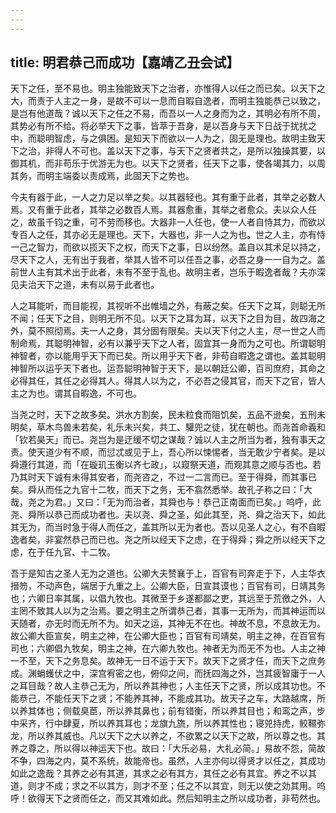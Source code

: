 ```yaml
---
---
---
```

title: 明君恭己而成功【嘉靖乙丑会试】
---



天下之任，至不易也。明主独能致天下之治者，亦惟得人以任之而已矣。以天下之大，而责于人主之一身，是故不可以一息而自暇自逸者，而明主独能恭己以致之，是岂有他道哉？诚以天下之任之不易，而吾以一人之身而为之，其明必有所不周，其势必有所不给。将必举天下之事，皆萃于吾身，是以吾身与天下日战于扰扰之中，而聪明智虑，与之俱困。是知天下而欲以一人为之，固无是理也。故明主致天下之治，非得人不可也。盖以天下之事，与天下之贤者共之，是所以独操其要，以御其机，而非苟乐于优游无为也。以天下之贤者，任天下之事，使各竭其力，以周其务，而明主端委以责成焉，此固天下之势也。

今夫有器于此，一人之力足以举之矣。以其器轻也。其有重于此者，其举之必数人焉。又有重于此者，其举之必数百人焉。其器愈重，其举之者愈众。夫以众人任之，故虽千钧之重，可不劳而移也。大器非一人任也，使一人者自恃其力，而欲以专百人之任，其亦必无是理也。天下，大器也，非一人之为也。世之人主，亦有恃一己之智力，而欲以揽天下之权，而天下之事，日以纷然。盖自以其术足以持之，尽天下之人，无有出于我者，举其人皆不可以任吾之事，必吾之身一一自为之。盖前世人主有其术出于此者，未有不至于乱也。故明主者，岂乐于暇逸者哉？夫亦深见夫治天下之道，未有以易于此者也。

人之耳能听，而目能视，其视听不出帷墙之外，有蔽之矣。任天下之耳，则聪无所不闻；任天下之目，则明无所不见。以天下之耳为耳，以天下之目为目，故四海之外，莫不照彻焉。夫一人之身，其分固有限矣。夫以天下付之人主，尽一世之人而制命焉，其聪明神智，必有以兼乎天下之人者，固宜其一身而为之可也。所谓聪明神智者，亦以能用乎天下而已矣。所以用乎天下者，非苟自暇逸之谓也。盖其聪明神智所以运乎天下者也。运吾聪明神智于天下，是以朝廷公卿，百司庶府，其命之必得其任，其任之必得其人。得其人以为之，不必吾之侵其官，而天下之官，皆人主之为也。谓其自暇逸，不可也。

当尧之时，天下之故多矣。洪水方割矣，民未粒食而阻饥矣，五品不逊矣，五刑未明矣，草木鸟兽未若矣，礼乐未兴矣，共工、驩兜之徒，犹在朝也。而尧首命羲和「钦若昊天」而已。尧岂为是迂缓不切之谋哉？诚以人主之所当为者，独有事天之责。使天道少有不顺，而愆忒或见于上，吾心所以悚惕者，当无敢少宁者矣。是以舜遵行其道，而「在璇玑玉衡以齐七政」，以窥祭天道，而观其意之顺与否也。若乃其时天下诚有未得其安者，而尧咨之，不过一二言而已。至于得舜，而其事已矣。舜从而任之九官十二牧，而天下之务，无不翕然悉举。故孔子称之曰：「大哉，尧之为君。」又曰：「无为而治者，其舜也与！恭己正南面而已矣。」呜呼，此尧、舜所以恭己而成功者也。夫以尧、舜之圣，如此其至，尧、舜之治天下，如此其无为，而当时急于得人而任之，盖其所以无为者也。吾以见圣人之心，有不自暇逸者矣，非宴然恭己而已也。尧之所以经天下之虑，在于得舜；舜之所以经天下之虑，在于任九官、十二牧。

吾于是知古之圣人无为之道也。公卿大夫赞襄于上，百官有司奔走于下，人主华衣搢笏，不动声色，端居于九重之上。公卿大臣，日宣其谟也；百官有司，日靖其务也；六卿日率其属，以倡九牧也。其微至于乡遂都鄙之吏，其远至于荒徼之外，人主罔不致其人以为之治焉。要之明主之所谓恭己者，其事一无所为，而其神运而以天随者，亦无时而无所不为。如天之运，其神无不在也。神故不息，不息故无为。故公卿大臣宣矣，明主之神，在公卿大臣也；百官有司靖矣，明主之神，在百官有司也；六卿倡九牧矣，明主之神，在六卿九牧也。神者无为而无不为也。人主之神一不至，天下之务息矣。故神无一日不运于天下。故天下之贤才任，而天下之庶务成。渊蜎蠖伏之中，深宫宥密之也，俯仰之间，而抚四海之外，岂其疲智庸于一人之耳目哉？故人主恭己无为，所以养其神也；人主任天下之贤，所以成其功也。不能恭己，不能任天下之贤；不能养其神，不能成其功。故天子之车，大路越席，所以养其体也；侧载臭茞，所以养其鼻也；前有错衡，所以养其目也；和鸾之声，步中采齐，行中肆夏，所以养其耳也；龙旗九旒，所以养其性也；寝兕持虎，鲛韅弥龙，所以养其威也。凡以天下之大以养之，不欲累之以天下之故，所以尊之也。其养之尊之，所以得以神运天下也。故曰：「大乐必易，大礼必简。」易故不怨，简故不争，四海之内，莫不系统，故能帝也。虽然，人主亦何以得贤才以任之，其成功如此之逸哉？其养之必有其道，其求之必有其方，其任之必有其宜。养之不以其道，则才不成；求之不以其方，则才不至；任之不以其宜，则无以使之効其用。呜呼！欲得天下之贤而任之，而又其难如此。然后知明主之所以成功者，非苟然也。